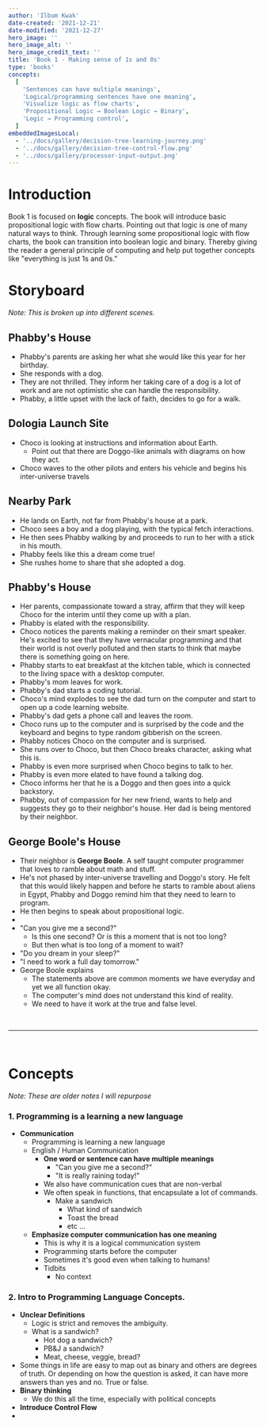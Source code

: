```yaml
---
author: 'Ilbum Kwak'
date-created: '2021-12-21'
date-modified: '2021-12-27'
hero_image: ''
hero_image_alt: ''
hero_image_credit_text: ''
title: 'Book 1 - Making sense of 1s and 0s'
type: 'books'
concepts:
  [
    'Sentences can have multiple meanings',
    'Logical/programming sentences have one meaning',
    'Visualize logic as flow charts',
    'Propositional Logic → Boolean Logic → Binary',
    'Logic → Programming control',
  ]
embeddedImagesLocal:
  - '../docs/gallery/decision-tree-learning-journey.png'
  - '../docs/gallery/decision-tree-control-flow.png'
  - '../docs/gallery/processor-input-output.png'
---
```



# Introduction

Book 1 is focused on **logic** concepts. The book will introduce basic propositional logic with flow charts. Pointing out that logic is one of many natural ways to think. Through learning some propositional logic with flow charts, the book can transition into boolean logic and binary. Thereby giving the reader a general principle of computing and help put together concepts like "everything is just 1s and 0s."

# Storyboard

_Note: This is broken up into different scenes._

## Phabby's House

- Phabby's parents are asking her what she would like this year for her birthday.
- She responds with a dog.
- They are not thrilled. They inform her taking care of a dog is a lot of work and are not optimistic she can handle the responsibility.
- Phabby, a little upset with the lack of faith, decides to go for a walk.

## Dologia Launch Site

- Choco is looking at instructions and information about Earth.
  - Point out that there are Doggo-like animals with diagrams on how they act.
- Choco waves to the other pilots and enters his vehicle and begins his inter-universe travels

## Nearby Park

- He lands on Earth, not far from Phabby's house at a park.
- Choco sees a boy and a dog playing, with the typical fetch interactions.
- He then sees Phabby walking by and proceeds to run to her with a stick in his mouth.
- Phabby feels like this a dream come true!
- She rushes home to share that she adopted a dog.

## Phabby's House

- Her parents, compassionate toward a stray, affirm that they will keep Choco for the interim until they come up with a plan.
- Phabby is elated with the responsibility.
- Choco notices the parents making a reminder on their smart speaker. He's excited to see that they have vernacular programming and that their world is not overly polluted and then starts to think that maybe there is something going on here.
- Phabby starts to eat breakfast at the kitchen table, which is connected to the living space with a desktop computer.
- Phabby's mom leaves for work.
- Phabby's dad starts a coding tutorial.
- Choco's mind explodes to see the dad turn on the computer and start to open up a code learning website.
- Phabby's dad gets a phone call and leaves the room.
- Choco runs up to the computer and is surprised by the code and the keyboard and begins to type random gibberish on the screen.
- Phabby notices Choco on the computer and is surprised.
- She runs over to Choco, but then Choco breaks character, asking what this is.
- Phabby is even more surprised when Choco begins to talk to her.
- Phabby is even more elated to have found a talking dog.
- Choco informs her that he is a Doggo and then goes into a quick backstory.
- Phabby, out of compassion for her new friend, wants to help and suggests they go to their neighbor's house. Her dad is being mentored by their neighbor.

## George Boole's House

- Their neighbor is **George Boole**. A self taught computer programmer that loves to ramble about math and stuff.
- He's not phased by inter-universe travelling and Doggo's story. He felt that this would likely happen and before he starts to ramble about aliens in Egypt, Phabby and Doggo remind him that they need to learn to program.
- He then begins to speak about propositional logic.
- <GatsbyImage
    alt="Decision Tree Learning"
    image={getImage(props.localImages[0])}
    className="max-width-40rem"
  />
- "Can you give me a second?"
  - Is this one second? Or is this a moment that is not too long?
  - But then what is too long of a moment to wait?
- "Do you dream in your sleep?"
- "I need to work a full day tomorrow."
- George Boole explains
  - The statements above are common moments we have everyday and yet we all function okay.
  - The computer's mind does not understand this kind of reality.
  - We need to have it work at the true and false level.

<br />
<hr />
<br />

# Concepts

_Note: These are older notes I will repurpose_

### 1. **Programming is a learning a new language**

- **Communication**
  - Programming is learning a new language
  - English / Human Communication
    - **One word or sentence can have multiple meanings**
      - "Can you give me a second?"
      - "It is really raining today!"
    - We also have communication cues that are non-verbal
    - We often speak in functions, that encapsulate a lot of commands.
      - Make a sandwich
        - What kind of sandwich
        - Toast the bread
        - etc ...
  - **Emphasize computer communication has one meaning**
    - This is why it is a logical communication system
    - Programming starts before the computer
    - Sometimes it's good even when talking to humans!
    - Tidbits
      - No context

### 2. **Intro to Programming Language Concepts.**

- **Unclear Definitions**
  - Logic is strict and removes the ambiguity.
  - What is a sandwich?
    - Hot dog a sandwich?
    - PB&J a sandwich?
    - Meat, cheese, veggie, bread?
- Some things in life are easy to map out as binary and others are degrees of truth. Or depending on how the question is asked, it can have more answers than yes and no. True or false.
- **Binary thinking**
  - We do this all the time, especially with political concepts
- **Introduce Control Flow**
- <GatsbyImage
    alt="Decision Tree Control Flow"
    image={getImage(props.localImages[1])}
    className="max-width-40rem"
  />
